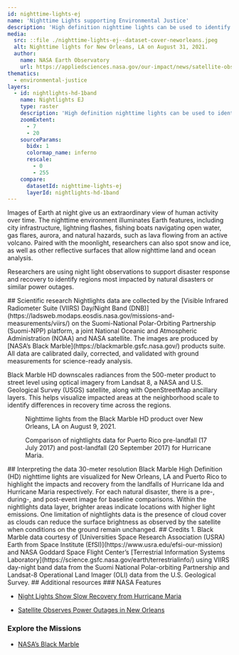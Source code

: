 ```yaml
---
id: nighttime-lights-ej
name: 'Nighttime Lights supporting Environmental Justice'
description: 'High definition nighttime lights can be used to identify regions impacted by natural disaster and/or power outages to better inform disaster response efforts.'
media:
  src: ::file ./nighttime-lights-ej--dataset-cover-neworleans.jpeg
  alt: Nighttime lights for New Orleans, LA on August 31, 2021.
  author:
    name: NASA Earth Observatory
    url: https://appliedsciences.nasa.gov/our-impact/news/satellite-observes-power-outages-new-orleans
thematics:
  - environmental-justice
layers:
  - id: nightlights-hd-1band
    name: Nightlights EJ
    type: raster
    description: 'High definition nighttime lights can be used to identify regions impacted by natural disaster and/or power outages to better inform disaster response efforts.'
    zoomExtent:
      - 7
      - 20
    sourceParams:
      bidx: 1
      colormap_name: inferno
      rescale:
        - 0
        - 255
    compare:
      datasetId: nighttime-lights-ej
      layerId: nightlights-hd-1band
---
```


<Block>
<Prose>
Images of Earth at night give us an extraordinary view of human activity over time. The nighttime environment illuminates Earth features, including city infrastructure, lightning flashes, fishing boats navigating open water, gas flares, aurora, and natural hazards, such as lava flowing from an active volcano. Paired with the moonlight, researchers can also spot snow and ice, as well as other reflective surfaces that allow nighttime land and ocean analysis.

Researchers are using night light observations to support disaster response and recovery to identify regions most impacted by natural disasters or similar power outages.
</Prose>
</Block>

<Block type='full'>
<Prose>
## Scientific research
Nightlights data are collected by the [Visible Infrared Radiometer Suite (VIIRS) Day/Night Band (DNB)](https://ladsweb.modaps.eosdis.nasa.gov/missions-and-measurements/viirs/) on the Suomi-National Polar-Orbiting Partnership (Suomi-NPP) platform, a joint National Oceanic and Atmospheric Administration (NOAA) and NASA satellite. The images are produced by [NASA’s Black Marble](https://blackmarble.gsfc.nasa.gov/) products suite. All data are calibrated daily, corrected, and validated with ground measurements for science-ready analysis.

Black Marble HD downscales radiances from the 500-meter product to street level using optical imagery from Landsat 8, a NASA and U.S. Geological Survey (USGS) satellite, along with OpenStreetMap ancillary layers. This helps visualize impacted areas at the neighborhood scale to identify differences in recovery time across the regions.
</Prose>
<Figure>
  <Map
    datasetId='nighttime-lights-ej'
    layerId='nightlights-hd-1band'
    zoom={12}
    center={[-90.11,29.97]}
    dateTime='2021-08-09'
  />
  <Caption 
    attrAuthor='NASA' 
    attrUrl='https://nasa.gov/'
  >
    Nighttime lights from the Black Marble HD product over New Orleans, LA on August 9, 2021.
  </Caption> 
</Figure>
</Block>

<Block type='full'>
<Figure>
  <Map
    datasetId='nighttime-lights-ej'
    layerId='nightlights-hd-1band'
    zoom={9}
    center={[-66.45,18.22]}
    dateTime='2017-07-21'
    compareDateTime='2017-09-20'
  />
  <Caption 
    attrAuthor='NASA' 
    attrUrl='https://nasa.gov/'
  >
    Comparison of nightlights data for Puerto Rico pre-landfall (17 July 2017) and post-landfall (20 September 2017) for Hurricane Maria.
  </Caption> 
</Figure>
<Prose>
## Interpreting the data
30-meter resolution Black Marble High Definition (HD) nighttime lights are visualized for New Orleans, LA and Puerto Rico to highlight the impacts and recovery from the landfalls of Hurricane Ida and Hurricane Maria respectively. For each natural disaster, there is a pre-, during-, and post-event image for baseline comparisons. Within the nightlights data layer, brighter areas indicate locations with higher light emissions. One limitation of nightlights data is the presence of cloud cover as clouds can reduce the surface brightness as observed by the satellite when conditions on the ground remain unchanged.
</Prose>
</Block>

<Block>
<Prose>
## Credits
1. Black Marble data courtesy of [Universities Space Research Association (USRA) Earth from Space Institute (EfSI)](https://www.usra.edu/efsi-our-mission) and NASA Goddard Space Flight Center’s [Terrestrial Information Systems Laboratory](https://science.gsfc.nasa.gov/earth/terrestrialinfo/) using VIIRS day-night band data from the Suomi National Polar-orbiting Partnership and Landsat-8 Operational Land Imager (OLI) data from the U.S. Geological Survey.
</Prose>
</Block>

<Block>
<Prose>
## Additional resources
### NASA Features

* [Night Lights Show Slow Recovery from Hurricane Maria](https://www.earthobservatory.nasa.gov/images/144371/night-lights-show-slow-recovery-from-maria)

* [Satellite Observes Power Outages in New Orleans](https://earthobservatory.nasa.gov/images/148777/satellite-observes-power-outages-in-new-orleans)

### Explore the Missions

* [NASA’s Black Marble](https://blackmarble.gsfc.nasa.gov/)
</Prose>
</Block>
